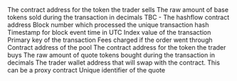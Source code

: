 <ParamField path="baseToken">
The contract address for the token the trader sells
</ParamField>
<ParamField path="baseTokenAmount">
The raw amount of base tokens sold during the transaction in decimals
</ParamField>
<ParamField path="contract_address">
TBC - The hashflow contract address
</ParamField>
<ParamField path="evt_block_number">
Block number which processed the unique transaction hash
</ParamField>
<ParamField path="evt_block_time">
Timestamp for block event time in UTC
</ParamField>
<ParamField path="evt_index">
Index value of the transaction
</ParamField>
<ParamField path="evt_tx_hash">
Primary key of the transaction
</ParamField>
<ParamField path="fees">
Fees charged if the order went through
</ParamField>
<ParamField path="pool">
Contract address of the pool
</ParamField>
<ParamField path="quoteToken">
The contract address for the token the trader buys
</ParamField>
<ParamField path="quoteTokenAmount">
The raw amount of quote tokens bought during the transaction in decimals
</ParamField>
<ParamField path="trader">
The trader wallet address that will swap with the contract. This can be a proxy contract
</ParamField>
<ParamField path="txid">
Unique identifier of the quote
</ParamField>
